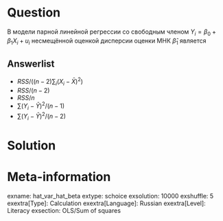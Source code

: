 Question
========
В модели парной линейной регрессии со свободным членом
$Y_i = \beta_0 + \beta_1 X_i + u_i$
несмещённой оценкой дисперсии оценки МНК $\hat\beta_1$ является

Answerlist
----------
* $RSS/((n-2)\sum_i (X_i - \bar X)^2)$
* $RSS/(n-2)$
* $RSS/n$
* $\sum (Y_i - \bar Y)^2 / (n-1)$
* $\sum (Y_i - \bar Y)^2 / (n-2)$


Solution
========


Meta-information
================
exname: hat_var_hat_beta
extype: schoice
exsolution: 10000
exshuffle: 5
exextra[Type]: Calculation
exextra[Language]: Russian
exextra[Level]: Literacy
exsection: OLS/Sum of squares